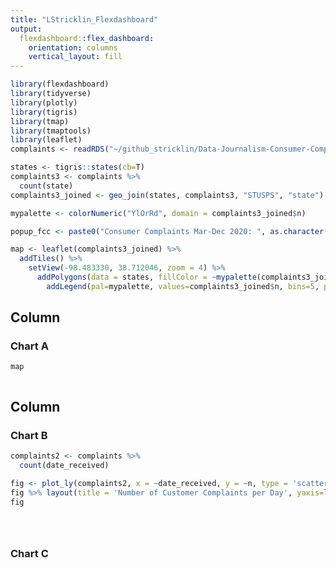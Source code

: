 ```yaml
---
title: "LStricklin_Flexdashboard"
output: 
  flexdashboard::flex_dashboard:
    orientation: columns
    vertical_layout: fill
---
```


```r
library(flexdashboard)
library(tidyverse)
library(plotly)
library(tigris)
library(tmap)
library(tmaptools)
library(leaflet)
complaints <- readRDS("~/github_stricklin/Data-Journalism-Consumer-Complaints/complaints.rds")

states <- tigris::states(cb=T)
complaints3 <- complaints %>%
  count(state)
complaints3_joined <- geo_join(states, complaints3, "STUSPS", "state")

mypalette <- colorNumeric("YlOrRd", domain = complaints3_joined$n)

popup_fcc <- paste0("Consumer Complaints Mar-Dec 2020: ", as.character(complaints3_joined$n))

map <- leaflet(complaints3_joined) %>% 
  addTiles() %>% 
    setView(-98.483330, 38.712046, zoom = 4) %>% 
      addPolygons(data = states, fillColor = ~mypalette(complaints3_joined$n), fillOpacity = 0.9, weight = 0.2, smoothFactor = 0.2, label = popup_fcc) %>% 
        addLegend(pal=mypalette, values=complaints3_joined$n, bins=5, position="bottomright", title="Consumer Complaints Mar-Dec 2020", labFormat=labelFormat(digits=0))
```

Column {data-width=650}
-----------------------------------------------------------------------

### Chart A

```r

map



```

Column {data-width=350}
-----------------------------------------------------------------------

### Chart B

```r

complaints2 <- complaints %>%
  count(date_received)

fig <- plot_ly(complaints2, x = ~date_received, y = ~n, type = 'scatter', mode = 'lines')
fig %>% layout(title = 'Number of Customer Complaints per Day', yaxis=list(title = 'Date Received'), xaxis = list(title='Number of Complaints'))
fig





```

### Chart C

```r



```

